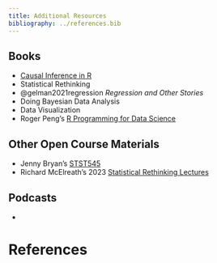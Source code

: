 ```yaml
---
title: Additional Resources
bibliography: ../references.bib
---
```


## Books

- [Causal Inference in R](https://www.r-causal.org)
- Statistical Rethinking
- @gelman2021regression *Regression and Other Stories*
- Doing Bayesian Data Analysis
- Data Visualization
- Roger Peng's [R Programming for Data Science](https://bookdown.org/rdpeng/rprogdatascience/)


## Other Open Course Materials

- Jenny Bryan's [STST545](https://stat545.com)
- Richard McElreath's 2023 [Statistical Rethinking Lectures]()


## Podcasts

- 

# References